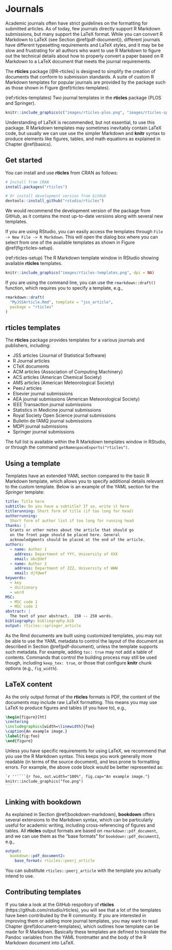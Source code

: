 # Journals

Academic journals often have strict guidelines on the formatting for submitted articles. As of today, few journals directly support R Markdown submissions, but many support the LaTeX format. While you can convert R Markdown to LaTeX (see Section \@ref(pdf-document)), different journals have different typesetting requirements and LaTeX styles, and it may be be slow and frustrating for all authors who want to use R Markdown to figure out the technical details about how to properly convert a paper based on R Markdown to a LaTeX document that meets the journal requirements.

The **rticles** package [@R-rticles] is designed to simplify the creation of documents that conform to submission standards. A suite of custom R Markdown templates for popular journals are provided by the package such as those shown in Figure \@ref(rticles-templates).

(ref:rticles-templates) Two journal templates in the **rticles** package (PLOS and Springer).

```r
knitr::include_graphics(c("images/rticles-plos.png", "images/rticles-springer.png"), dpi = NA)
```

Understanding of LaTeX is recommended, but not essential, to use this package. R Markdown templates may sometimes inevitably contain LaTeX code, but usually we can use use the simpler Markdown and **knitr** syntax to produce elements like figures, tables, and math equations as explained in Chapter \@ref(basics).

## Get started {#rticles-start}

You can install and use **rticles** from CRAN as follows:

```r
# Install from CRAN
install.packages("rticles")

# Or install development version from GitHub
devtools::install_github("rstudio/rticles")
```

We would recommend the development version of the package from GitHub, as it contains the most up-to-date versions along with several new templates.

If you are using RStudio, you can easily access the templates through `File -> New File -> R Markdown`. This will open the dialog box where you can select from one of the available templates as shown in Figure \@ref(fig:rticles-setup).

(ref:rticles-setup) The R Markdown template window in RStudio showing available **rticles** templates.

```r
knitr::include_graphics("images/rticles-templates.png", dpi = NA)
```

If you are using the command line, you can use the `rmarkdown::draft()` function, which requires you to specify a template, e.g.,

```r
rmarkdown::draft(
  "MyJSSArticle.Rmd", template = "jss_article",
  package = "rticles"
)
```

## rticles templates

The **rticles** package provides templates for a various journals and publishers, including:

- JSS articles (Journal of Statistical Software)
- R Journal articles
- CTeX documents
- ACM articles (Association of Computing Machinery)
- ACS articles (American Chemical Society)
- AMS articles (American Meteorological Society)
- PeerJ articles
- Elsevier journal submissions
- AEA journal submissions (American Meteorological Society)
- IEEE Transaction journal submissions
- Statistics in Medicine journal submissions
- Royal Society Open Science journal submissions
- Bulletin de l'AMQ journal submissions
- MDPI journal submissions
- Springer journal submissions

The full list is available within the R Markdown templates window in RStudio, or through the command `getNamespaceExports("rticles")`.

## Using a template {#rticles-usage}

Templates have an extended YAML section compared to the basic R Markdown template, which allows you to specify additional details relevant to the custom template. Below is an example of the YAML section for the *Springer* template:

```yaml
title: Title here
subtitle: Do you have a subtitle? If so, write it here
titlerunning: Short form of title (if too long for head)
authorrunning:
  Short form of author list if too long for running head
thanks: | 
  Grants or other notes about the article that should go
  on the front page should be placed here. General
  acknowledgments should be placed at the end of the article.
authors: 
  - name: Author 1
    address: Department of YYY, University of XXX
    email: abc@def
  - name: Author 2
    address: Department of ZZZ, University of WWW
    email: djf@wef
keywords:
  - key
  - dictionary
  - word
MSC:
  - MSC code 1
  - MSC code 2    
abstract: |
  The text of your abstract.  150 -- 250 words.
bibliography: bibliography.bib
output: rticles::springer_article
```

As the Rmd documents are built using customized templates, you may not be able to use the YAML metadata to control the layout of the document as described in Section \@ref(pdf-document), unless the template supports such metadata. For example, adding `toc: true` may not add a table of contents. Commands that control the building process may still be used though, including `keep_tex: true`, or those that configure **knitr** chunk options (e.g., `fig_width`).

## LaTeX content {#rticles-latex}

As the only output format of the **rticles** formats is PDF, the content of the documents may include raw LaTeX formatting. This means you may use LaTeX to produce figures and tables (if you have to), e.g.,

```latex
\begin{figure}[ht]
\centering
\includegraphics[width=\linewidth]{foo}
\caption{An example image.}
\label{fig:foo}
\end{figure} 
```

Unless you have specific requirements for using LaTeX, we recommend that you use the R Markdown syntax. This keeps you work generally more readable (in terms of the source document), and less prone to formatting errors. For example, the above code block would be better represented as:

````markdown
`r ''````{r foo, out.width="100%", fig.cap="An example image."}
knitr::include_graphics("foo.png")
```
````

## Linking with bookdown {#rticles-bookdown}

As explained in Section \@ref(bookdown-markdown), **bookdown** offers several extensions to the Markdown syntax, which can be particularly useful for academic writing, including cross-referencing of figures and tables. All **rticles** output formats are based on `rmarkdown::pdf_document`, and we can use them as the "base formats" for `bookdown::pdf_document2`, e.g.,

```yaml
output: 
  bookdown::pdf_document2:
    base_format: rticles::peerj_article
```

You can substitute `rticles::peerj_article` with the template you actually intend to use.

## Contributing templates {#rticles-contrib}

If you take a look at the GitHub respoitory of **rticles** (https://github.com/rstudio/rticles), you will see that a lot of the templates have been contributed by the R community. If you are interested in improving them or adding more journal templates, you may want to read Chapter \@ref(document-templates), which outlines how template can be made for R Markdown. Basically these templates are defined to translate the Pandoc variables from the YAML frontmatter and the body of the R Markdown document into LaTeX.
